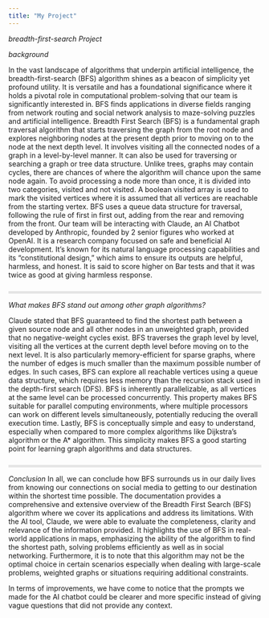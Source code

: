 ```yaml
---
title: "My Project"
---
```


*breadth-first-search Project*

*background*

In the vast landscape of algorithms that underpin artificial intelligence, the breadth-first-search (BFS) algorithm shines as a beacon of simplicity yet profound utility. It is versatile and has a foundational significance where it holds a pivotal role in computational problem-solving that our team is significantly interested in. BFS finds applications in diverse fields ranging from network routing and social network analysis to maze-solving puzzles and artificial intelligence. Breadth First Search (BFS) is a fundamental graph traversal algorithm that starts traversing the graph from the root node and explores neighboring nodes at the present depth prior to moving on to the node at the next depth level. It involves visiting all the connected nodes of a graph in a level-by-level manner. It can also be used for traversing or searching a graph or tree data structure. Unlike trees, graphs may contain cycles, there are chances of where the algorithm will chance upon the same node again. To avoid processing a node more than once, it is divided into two categories, visited and not visited. A boolean visited array is used to mark the visited vertices where it is assumed that all vertices are reachable from the starting vertex. BFS uses a queue data structure for traversal, following the rule of first in first out, adding from the rear and removing from the front. Our team will be interacting with Claude, an AI Chatbot developed by Anthropic, founded by 2 senior figures who worked at OpenAI. It is a research company focused on safe and beneficial AI development. It's known for its natural language processing capabilities and its "constitutional design," which aims to ensure its outputs are helpful, harmless, and honest. It is said to score higher on Bar tests and that it was twice as good at giving harmless response.

::: {style="border-bottom: 5px solid #e5e5e5; padding-bottom: 10px;"}
:::

*What makes BFS stand out among other graph algorithms?*

Claude stated that BFS guaranteed to find the shortest path between a given source node and all other nodes in an unweighted graph, provided that no negative-weight cycles exist. BFS traverses the graph level by level, visiting all the vertices at the current depth level before moving on to the next level. It is also particularly memory-efficient for sparse graphs, where the number of edges is much smaller than the maximum possible number of edges. In such cases, BFS can explore all reachable vertices using a queue data structure, which requires less memory than the recursion stack used in the depth-first search (DFS). BFS is inherently parallelizable, as all vertices at the same level can be processed concurrently. This property makes BFS suitable for parallel computing environments, where multiple processors can work on different levels simultaneously, potentially reducing the overall execution time. Lastly, BFS is conceptually simple and easy to understand, especially when compared to more complex algorithms like Dijkstra's algorithm or the A\* algorithm. This simplicity makes BFS a good starting point for learning graph algorithms and data structures.

::: {style="border-bottom: 5px solid #e5e5e5; padding-bottom: 10px;"}
:::

*Conclusion* In all, we can conclude how BFS surrounds us in our daily lives from knowing our connections on social media to getting to our destination within the shortest time possible. The documentation provides a comprehensive and extensive overview of the Breadth First Search (BFS) algorithm where we cover its applications and address its limitations. With the AI tool, Claude, we were able to evaluate the completeness, clarity and relevance of the information provided. It highlights the use of BFS in real-world applications in maps, emphasizing the ability of the algorithm to find the shortest path, solving problems efficiently as well as in social networking. Furthermore, it is to note that this algorithm may not be the optimal choice in certain scenarios especially when dealing with large-scale problems, weighted graphs or situations requiring additional constraints.

In terms of improvements, we have come to notice that the prompts we made for the AI chatbot could be clearer and more specific instead of giving vague questions that did not provide any context.
